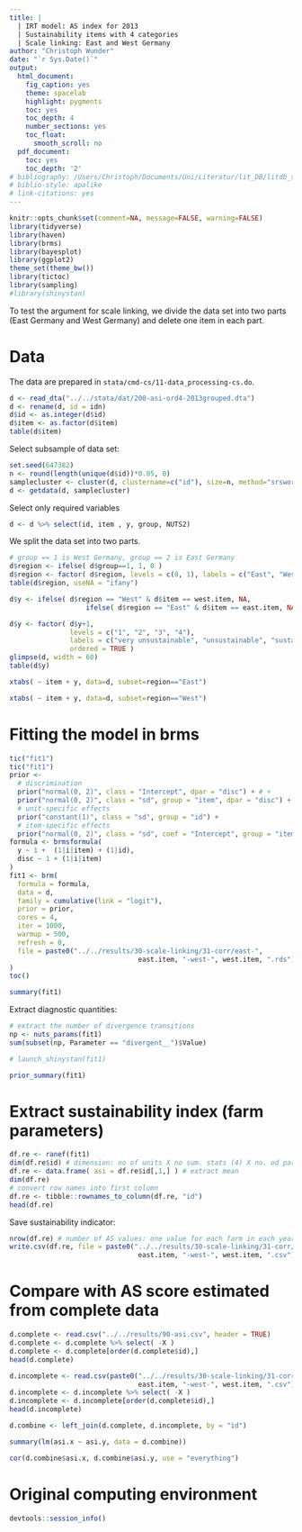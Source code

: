```yaml
---
title: |
  | IRT model: AS index for 2013
  | Sustainability items with 4 categories 
  | Scale linking: East and West Germany
author: "Christoph Wunder"
date: "`r Sys.Date()`"
output:
  html_document:
    fig_caption: yes
    theme: spacelab
    highlight: pygments
    toc: yes
    toc_depth: 4
    number_sections: yes
    toc_float:
      smooth_scroll: no
  pdf_document:
    toc: yes
    toc_depth: '2'
# bibliography: /Users/Christoph/Documents/Uni/Literatur/lit_DB/litdb_sp.bib
# biblio-style: apalike
# link-citations: yes
---
```


```r
knitr::opts_chunk$set(comment=NA, message=FALSE, warning=FALSE)
library(tidyverse)
library(haven)
library(brms)
library(bayesplot)
library(ggplot2)
theme_set(theme_bw())
library(tictoc)
library(sampling)
#library(shinystan)
```

To test the argument for scale linking, we divide the data set into two parts (East Germany and West Germany) and delete one item in each part. 


# Data

The data are prepared in `stata/cmd-cs/11-data_processing-cs.do`.

```r
d <- read_dta("../../stata/dat/200-asi-ord4-2013grouped.dta")
d <- rename(d, id = idn)
d$id <- as.integer(d$id)
d$item <- as.factor(d$item)
table(d$item)
```
Select subsample of data set:

```r
set.seed(647382)
n <- round(length(unique(d$id))*0.05, 0)
samplecluster <- cluster(d, clustername=c("id"), size=n, method="srswor")
d <- getdata(d, samplecluster)
```

Select only required variables

```r
d <- d %>% select(id, item , y, group, NUTS2)
```

We split the data set into two parts.

```r
# group == 1 is West Germany, group == 2 is East Germany
d$region <- ifelse( d$group==1, 1, 0 )
d$region <- factor( d$region, levels = c(0, 1), labels = c("East", "West") )
table(d$region, useNA = "ifany")
```
```r
d$y <- ifelse( d$region == "West" & d$item == west.item, NA,
                   ifelse( d$region == "East" & d$item == east.item, NA, d$y ))
```

```r
d$y <- factor( d$y+1, 
               levels = c("1", "2", "3", "4"), 
               labels = c("very unsustainable", "unsustainable", "sustainable", "very sustainable"),
               ordered = TRUE ) 
glimpse(d, width = 60)
table(d$y)
```

```r
xtabs( ~ item + y, data=d, subset=region=="East")
```

```r
xtabs( ~ item + y, data=d, subset=region=="West")
```


# Fitting the model in brms

```r
tic("fit1")
tic("fit1")
prior <-
  # discrimination
  prior("normal(0, 2)", class = "Intercept", dpar = "disc") + # +             # alpha
  prior("normal(0, 2)", class = "sd", group = "item", dpar = "disc") +    # sigma_alpha
  # unit-specific effects 
  prior("constant(1)", class = "sd", group = "id") +
  # item-specific effects 
  prior("normal(0, 2)", class = "sd", coef = "Intercept", group = "item") 
formula <- brmsformula(
  y ~ 1 +  (1|i|item) + (1|id),
  disc ~ 1 + (1|i|item)
)
fit1 <- brm( 
  formula = formula,
  data = d,
  family = cumulative(link = "logit"),
  prior = prior,
  cores = 4,
  iter = 1000,
  warmup = 500,
  refresh = 0,
  file = paste0("../../results/30-scale-linking/31-corr/east-", 
                                east.item, "-west-", west.item, ".rds")
)
toc()
```

```r
summary(fit1)
```

Extract diagnostic quantities:

```r
# extract the number of divergence transitions
np <- nuts_params(fit1)
sum(subset(np, Parameter == "divergent__")$Value)
```

```r
# launch_shinystan(fit1)
```


```r
prior_summary(fit1)
```


# Extract sustainability index (farm parameters)

```r
df.re <- ranef(fit1) 
dim(df.re$id) # dimension: no of units X no sum. stats (4) X no. od parameters
df.re <- data.frame( asi = df.re$id[,1,] ) # extract mean
dim(df.re)
# convert row names into first column
df.re <- tibble::rownames_to_column(df.re, "id")
head(df.re)
```

Save sustainability indicator:

```r
nrow(df.re) # number of AS values: one value for each farm in each year 
write.csv(df.re, file = paste0("../../results/30-scale-linking/31-corr/east-", 
                                east.item, "-west-", west.item, ".csv"))
```


# Compare with AS score estimated from complete data

```r
d.complete <- read.csv("../../results/90-asi.csv", header = TRUE)
d.complete <- d.complete %>% select( -X )
d.complete <- d.complete[order(d.complete$id),]
head(d.complete)

d.incomplete <- read.csv(paste0("../../results/30-scale-linking/31-corr/east-", 
                                east.item, "-west-", west.item, ".csv"))
d.incomplete <- d.incomplete %>% select( -X )
d.incomplete <- d.incomplete[order(d.complete$id),]
head(d.incomplete)

d.combine <- left_join(d.complete, d.incomplete, by = "id")
```

```r
summary(lm(asi.x ~ asi.y, data = d.combine))
```
```r
cor(d.combine$asi.x, d.combine$asi.y, use = "everything")
```


# Original computing environment {-}

```r
devtools::session_info()
```
